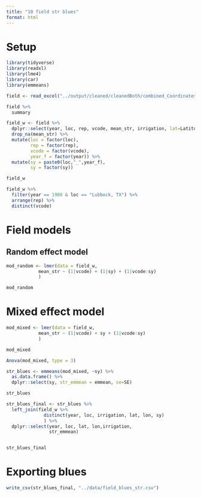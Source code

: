 ```yaml
---
title: "10 field str blues"
format: html
---
```


# Setup  
```r
library(tidyverse)
library(readxl)
library(lme4)
library(car)
library(emmeans)
```


```r
field <- read_excel("../output/cleaned/cleanedBoth/combined_Coordinates_Quality.xlsx")

field %>%
  summary
```

```r
field_w <- field %>%
  dplyr::select(year, loc, rep, vcode, mean_str, irrigation, lat=Latitude, lon=Longitude) %>%
  drop_na(mean_str) %>%
  mutate(loc = factor(loc),
         rep = factor(rep),
         vcode = factor(vcode),
         year_f = factor(year)) %>%
  mutate(sy = paste0(loc,"_",year_f),
         sy = factor(sy))

field_w
```


```r
field_w %>%
  filter(year == 1980 & loc == "Lubbock, TX") %>%
  arrange(rep) %>%
  distinct(vcode)
```

# Field models  
## Random effect model
```r
mod_random <- lmer(data = field_w,
            mean_str ~ (1|vcode) + (1|sy) + (1|vcode:sy)
            )

mod_random
```


# Mixed effect model  
```r
mod_mixed <- lmer(data = field_w,
            mean_str ~ (1|vcode) + sy + (1|vcode:sy)
            )

mod_mixed
```

```r
Anova(mod_mixed, type = 3)
```

```r
str_blues <- emmeans(mod_mixed, ~sy) %>%
  as.data.frame() %>%
  dplyr::select(sy, str_emmean = emmean, se=SE)

str_blues 
```

```r
str_blues_final <- str_blues %>%
  left_join(field_w %>%
              distinct(year, loc, irrigation, lat, lon, sy)
              ) %>%
  dplyr::select(year, loc, lat, lon,irrigation,
                str_emmean)


str_blues_final
```

# Exporting blues
```r
write_csv(str_blues_final, "../data/field_blues_str.csv")
```

